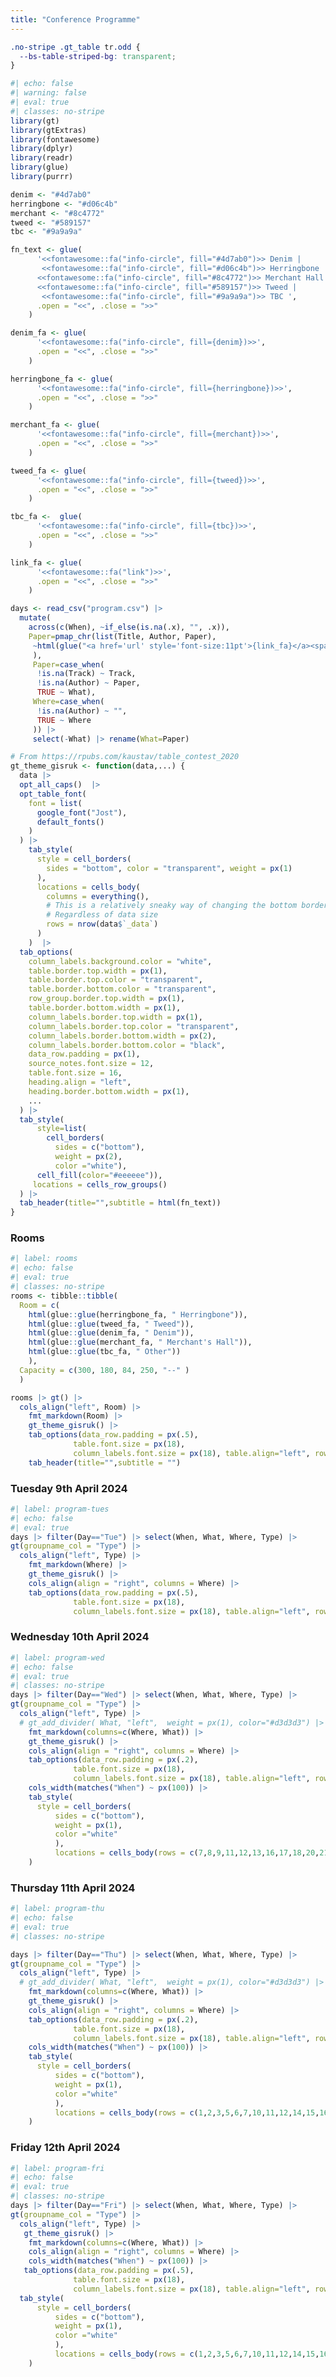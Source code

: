 ```yaml
---
title: "Conference Programme"
---
```


```css
.no-stripe .gt_table tr.odd {
  --bs-table-striped-bg: transparent;
}
```


```r
#| echo: false
#| warning: false
#| eval: true
#| classes: no-stripe
library(gt)
library(gtExtras)
library(fontawesome)
library(dplyr)
library(readr)
library(glue)
library(purrr)

denim <- "#4d7ab0"
herringbone <- "#d06c4b"
merchant <- "#8c4772"
tweed <- "#589157"
tbc <- "#9a9a9a"

fn_text <- glue(
      '<<fontawesome::fa("info-circle", fill="#4d7ab0")>> Denim |
       <<fontawesome::fa("info-circle", fill="#d06c4b")>> Herringbone | 
      <<fontawesome::fa("info-circle", fill="#8c4772")>> Merchant Hall |
      <<fontawesome::fa("info-circle", fill="#589157")>> Tweed |
       <<fontawesome::fa("info-circle", fill="#9a9a9a")>> TBC ',
      .open = "<<", .close = ">>"
    )

denim_fa <- glue(
      '<<fontawesome::fa("info-circle", fill={denim})>>',
      .open = "<<", .close = ">>"
    )

herringbone_fa <- glue(
      '<<fontawesome::fa("info-circle", fill={herringbone})>>',
      .open = "<<", .close = ">>"
    )

merchant_fa <- glue(
      '<<fontawesome::fa("info-circle", fill={merchant})>>',
      .open = "<<", .close = ">>"
    )

tweed_fa <- glue(
      '<<fontawesome::fa("info-circle", fill={tweed})>>',
      .open = "<<", .close = ">>"
    )

tbc_fa <-  glue(
      '<<fontawesome::fa("info-circle", fill={tbc})>>',
      .open = "<<", .close = ">>"
    )

link_fa <- glue(
      '<<fontawesome::fa("link")>>',
      .open = "<<", .close = ">>"
    )

days <- read_csv("program.csv") |> 
  mutate(
    across(c(When), ~if_else(is.na(.x), "", .x)),
    Paper=pmap_chr(list(Title, Author, Paper),
     ~html(glue("<a href='url' style='font-size:11pt'>{link_fa}</a><span style='font-style:italic; font-size:11.5pt'> {..1}</span><br><span style='font-style:italic; font-size:11.5pt'>--&nbsp;{..2}</span>"))
     ),
     Paper=case_when(
      !is.na(Track) ~ Track,
      !is.na(Author) ~ Paper,
      TRUE ~ What),
     Where=case_when(
      !is.na(Author) ~ "",
      TRUE ~ Where
     )) |>
     select(-What) |> rename(What=Paper)

# From https://rpubs.com/kaustav/table_contest_2020
gt_theme_gisruk <- function(data,...) {
  data |>
  opt_all_caps()  |>
  opt_table_font(
    font = list(
      google_font("Jost"),
      default_fonts()
    )
  ) |>
    tab_style(
      style = cell_borders(
        sides = "bottom", color = "transparent", weight = px(1)
      ),
      locations = cells_body(
        columns = everything(),
        # This is a relatively sneaky way of changing the bottom border
        # Regardless of data size
        rows = nrow(data$`_data`)
      )
    )  |>
  tab_options(
    column_labels.background.color = "white",
    table.border.top.width = px(1),
    table.border.top.color = "transparent",
    table.border.bottom.color = "transparent",
    row_group.border.top.width = px(1),
    table.border.bottom.width = px(1),
    column_labels.border.top.width = px(1),
    column_labels.border.top.color = "transparent",
    column_labels.border.bottom.width = px(2),
    column_labels.border.bottom.color = "black",
    data_row.padding = px(1),
    source_notes.font.size = 12,
    table.font.size = 16,
    heading.align = "left",
    heading.border.bottom.width = px(1),
    ...
  ) |>
  tab_style(
      style=list(
        cell_borders(
          sides = c("bottom"),  
          weight = px(2),
          color ="white"),
      cell_fill(color="#eeeeee")),
     locations = cells_row_groups()
  ) |>
  tab_header(title="",subtitle = html(fn_text))
}
```


### Rooms

```r
#| label: rooms
#| echo: false
#| eval: true
#| classes: no-stripe
rooms <- tibble::tibble(
  Room = c(
    html(glue::glue(herringbone_fa, " Herringbone")),
    html(glue::glue(tweed_fa, " Tweed")),
    html(glue::glue(denim_fa, " Denim")),
    html(glue::glue(merchant_fa, " Merchant's Hall")),
    html(glue::glue(tbc_fa, " Other"))
    ),
  Capacity = c(300, 180, 84, 250, "--" )
  ) 

rooms |> gt() |> 
  cols_align("left", Room) |>
    fmt_markdown(Room) |>
    gt_theme_gisruk() |>
    tab_options(data_row.padding = px(.5),
              table.font.size = px(18),
              column_labels.font.size = px(18), table.align="left", row_group.font.size = px(16)) |>
    tab_header(title="",subtitle = "")
```



### Tuesday 9th April 2024

```r
#| label: program-tues
#| echo: false
#| eval: true
days |> filter(Day=="Tue") |> select(When, What, Where, Type) |>
gt(groupname_col = "Type") |> 
  cols_align("left", Type) |>
    fmt_markdown(Where) |>
    gt_theme_gisruk() |>
    cols_align(align = "right", columns = Where) |>
    tab_options(data_row.padding = px(.5),
              table.font.size = px(18),
              column_labels.font.size = px(18), table.align="left", row_group.font.size = px(16)) 
```

### Wednesday 10th April 2024

```r
#| label: program-wed
#| echo: false
#| eval: true
#| classes: no-stripe
days |> filter(Day=="Wed") |> select(When, What, Where, Type) |> 
gt(groupname_col = "Type") |> 
  cols_align("left", Type) |>
  # gt_add_divider( What, "left",  weight = px(1), color="#d3d3d3") |> 
    fmt_markdown(columns=c(Where, What)) |>
    gt_theme_gisruk() |>
    cols_align(align = "right", columns = Where) |>
    tab_options(data_row.padding = px(.2),
              table.font.size = px(18),
              column_labels.font.size = px(18), table.align="left", row_group.font.size = px(16)) |>
    cols_width(matches("When") ~ px(100)) |>
    tab_style(
      style = cell_borders(
          sides = c("bottom"),  
          weight = px(1), 
          color ="white"
          ),
          locations = cells_body(rows = c(7,8,9,11,12,13,16,17,18,20,21,22))
    )
```

### Thursday 11th April 2024

```r
#| label: program-thu
#| echo: false
#| eval: true
#| classes: no-stripe

days |> filter(Day=="Thu") |> select(When, What, Where, Type) |> 
gt(groupname_col = "Type") |> 
  cols_align("left", Type) |>
  # gt_add_divider( What, "left",  weight = px(1), color="#d3d3d3") |> 
    fmt_markdown(columns=c(Where, What)) |>
    gt_theme_gisruk() |>
    cols_align(align = "right", columns = Where) |>
    tab_options(data_row.padding = px(.2),
              table.font.size = px(18),
              column_labels.font.size = px(18), table.align="left", row_group.font.size = px(16)) |>
    cols_width(matches("When") ~ px(100)) |>
    tab_style(
      style = cell_borders(
          sides = c("bottom"),  
          weight = px(1), 
          color ="white"
          ),
          locations = cells_body(rows = c(1,2,3,5,6,7,10,11,12,14,15,16,18,19,20,23,24,25,26,28,29,30,32,33,34,36,37,38,39,41,42,43))
    )

```

### Friday 12th April 2024

```r
#| label: program-fri
#| echo: false
#| eval: true
#| classes: no-stripe
days |> filter(Day=="Fri") |> select(When, What, Where, Type) |>
gt(groupname_col = "Type") |> 
  cols_align("left", Type) |>
   gt_theme_gisruk() |>
    fmt_markdown(columns=c(Where, What)) |>
    cols_align(align = "right", columns = Where) |>
    cols_width(matches("When") ~ px(100)) |>
   tab_options(data_row.padding = px(.5),
              table.font.size = px(18),
              column_labels.font.size = px(18), table.align="left", row_group.font.size = px(16)) |>
  tab_style(
      style = cell_borders(
          sides = c("bottom"),  
          weight = px(1), 
          color ="white"
          ),
          locations = cells_body(rows = c(1,2,3,5,6,7,10,11,12,14,15,16)) 
    ) 
```